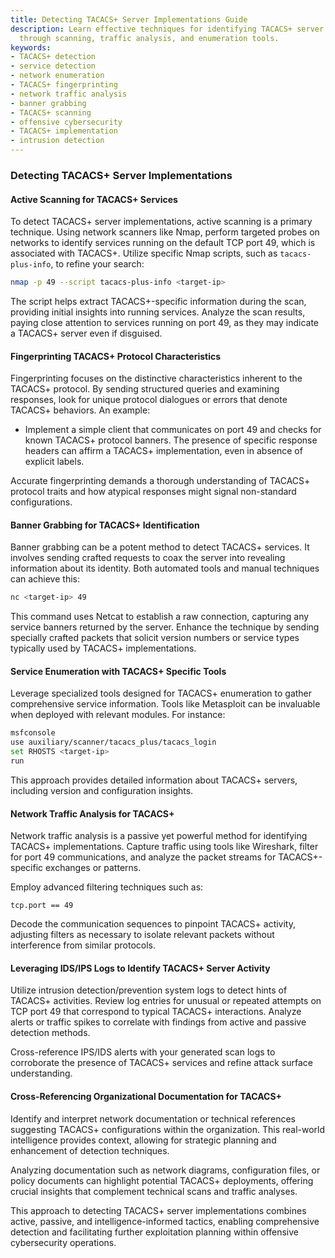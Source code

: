 ```yaml
---
title: Detecting TACACS+ Server Implementations Guide
description: Learn effective techniques for identifying TACACS+ server implementations
  through scanning, traffic analysis, and enumeration tools.
keywords:
- TACACS+ detection
- service detection
- network enumeration
- TACACS+ fingerprinting
- network traffic analysis
- banner grabbing
- TACACS+ scanning
- offensive cybersecurity
- TACACS+ implementation
- intrusion detection
---
```


### Detecting TACACS+ Server Implementations

#### Active Scanning for TACACS+ Services

To detect TACACS+ server implementations, active scanning is a primary technique. Using network scanners like Nmap, perform targeted probes on networks to identify services running on the default TCP port 49, which is associated with TACACS+. Utilize specific Nmap scripts, such as `tacacs-plus-info`, to refine your search:

```bash
nmap -p 49 --script tacacs-plus-info <target-ip>
```

The script helps extract TACACS+-specific information during the scan, providing initial insights into running services. Analyze the scan results, paying close attention to services running on port 49, as they may indicate a TACACS+ server even if disguised.

#### Fingerprinting TACACS+ Protocol Characteristics

Fingerprinting focuses on the distinctive characteristics inherent to the TACACS+ protocol. By sending structured queries and examining responses, look for unique protocol dialogues or errors that denote TACACS+ behaviors. An example:
- Implement a simple client that communicates on port 49 and checks for known TACACS+ protocol banners. The presence of specific response headers can affirm a TACACS+ implementation, even in absence of explicit labels.

Accurate fingerprinting demands a thorough understanding of TACACS+ protocol traits and how atypical responses might signal non-standard configurations.

#### Banner Grabbing for TACACS+ Identification

Banner grabbing can be a potent method to detect TACACS+ services. It involves sending crafted requests to coax the server into revealing information about its identity. Both automated tools and manual techniques can achieve this:

```bash
nc <target-ip> 49
```

This command uses Netcat to establish a raw connection, capturing any service banners returned by the server. Enhance the technique by sending specially crafted packets that solicit version numbers or service types typically used by TACACS+ implementations.

#### Service Enumeration with TACACS+ Specific Tools

Leverage specialized tools designed for TACACS+ enumeration to gather comprehensive service information. Tools like Metasploit can be invaluable when deployed with relevant modules. For instance:

```bash
msfconsole
use auxiliary/scanner/tacacs_plus/tacacs_login
set RHOSTS <target-ip>
run
```

This approach provides detailed information about TACACS+ servers, including version and configuration insights.

#### Network Traffic Analysis for TACACS+

Network traffic analysis is a passive yet powerful method for identifying TACACS+ implementations. Capture traffic using tools like Wireshark, filter for port 49 communications, and analyze the packet streams for TACACS+-specific exchanges or patterns.

Employ advanced filtering techniques such as:

```plaintext
tcp.port == 49
```

Decode the communication sequences to pinpoint TACACS+ activity, adjusting filters as necessary to isolate relevant packets without interference from similar protocols.

#### Leveraging IDS/IPS Logs to Identify TACACS+ Server Activity

Utilize intrusion detection/prevention system logs to detect hints of TACACS+ activities. Review log entries for unusual or repeated attempts on TCP port 49 that correspond to typical TACACS+ interactions. Analyze alerts or traffic spikes to correlate with findings from active and passive detection methods.

Cross-reference IPS/IDS alerts with your generated scan logs to corroborate the presence of TACACS+ services and refine attack surface understanding.

#### Cross-Referencing Organizational Documentation for TACACS+

Identify and interpret network documentation or technical references suggesting TACACS+ configurations within the organization. This real-world intelligence provides context, allowing for strategic planning and enhancement of detection techniques.

Analyzing documentation such as network diagrams, configuration files, or policy documents can highlight potential TACACS+ deployments, offering crucial insights that complement technical scans and traffic analyses.

This approach to detecting TACACS+ server implementations combines active, passive, and intelligence-informed tactics, enabling comprehensive detection and facilitating further exploitation planning within offensive cybersecurity operations.